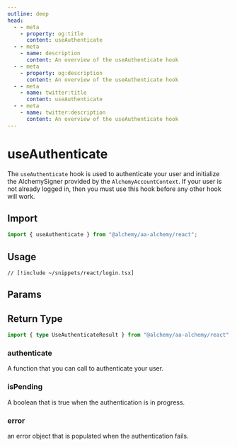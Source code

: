 ```yaml
---
outline: deep
head:
  - - meta
    - property: og:title
      content: useAuthenticate
  - - meta
    - name: description
      content: An overview of the useAuthenticate hook
  - - meta
    - property: og:description
      content: An overview of the useAuthenticate hook
  - - meta
    - name: twitter:title
      content: useAuthenticate
  - - meta
    - name: twitter:description
      content: An overview of the useAuthenticate hook
---
```


# useAuthenticate

The `useAuthenticate` hook is used to authenticate your user and initialize the AlchemySigner provided by the `AlchemyAccountContext`. If your user is not already logged in, then you must use this hook before any other hook will work.

## Import

```ts
import { useAuthenticate } from "@alchemy/aa-alchemy/react";
```

## Usage

```tsx [login.tsx]
// [!include ~/snippets/react/login.tsx]
```

## Params


<BaseHookMutationArgs />

## Return Type

```ts
import { type UseAuthenticateResult } from "@alchemy/aa-alchemy/react";
```

### authenticate

A function that you can call to authenticate your user.

### isPending

A boolean that is true when the authentication is in progress.

### error

an error object that is populated when the authentication fails.
